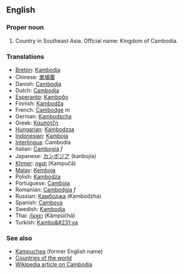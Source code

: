 ==English==

===Proper noun===

# Country in Southeast Asia. Official name: Kingdom of Cambodia.
===Translations===
*[[Breton]]: [[Kambodja]]
*Chinese: [[柬埔寨]]
*Danish: [[Cambodja]]
*Dutch: [[Cambodja]]
*[[Esperanto]]: [[Kamboĝo]]
*Finnish: [[Kambodža]]
*French: [[Cambodge]] ''m''
*German: [[Kambodscha]]
*Greek: [[Καμπότζη]]
*[[Hungarian]]: [[Kambodzsa]]
*[[Indonesian]]: [[Kamboja]]
*[[Interlingua]]: Cambodia
*Italian: [[Cambogia]] ''f''
*Japanese: [[カンボジア]] (kanbojia)
*[[Khmer]]: [[កម្ពុជា]] (Kampučā)
*[[Malay]]: [[Kemboja]]
*Polish: [[Kambodża]]
*Portuguese: [[Camboja]]
*Romanian: [[Cambodgia]] ''f''
*Russian: [[Камбоджа]] (Kambodzha)
*Spanish: [[Camboya]]
*Swedish: [[Kambodja]]
*Thai: [[กัมพูชา]] (Kâmpūčhā)
*Turkish: [[Kambo&#231;ya]]
===See also===
*[[Kampuchea]] (former English name)
*[[Countries of the world]]
*[[w:Cambodia|Wikipedia article on Cambodia]]